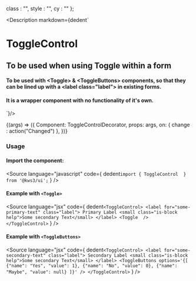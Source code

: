 
  class : "",
  style : "",
  cy : ""
};


<Version />

<Meta
  title="Forms/Controls/ToggleControl"
  component={ToggleControl}
  args={args}
/>

<Description markdown={dedent`
# ToggleControl
## To be used when using Toggle within a form
#### To be used with &lt;Toggle&gt; & &lt;ToggleButtons&gt; components, so that they can be lined up with a &lt;label class="label"&gt; in existing forms.
#### It is a wrapper component with no functionality of it's own.
`}/>




<Canvas>
  <Story
  name="ToggleControl"
  args={args}
  >
  {(args) => ({
    Component: ToggleControlDecorator,
    props: args,
    on: {
      change : action("Changed")
    },
  })}
  </Story>
</Canvas>

<ArgsTable story="ToggleControl" />

### Usage
#### Import the component:
<Source
  language="javascript"
  code={
    dedent`import { ToggleControl  } from '@kws3/ui';`
  }
/>

#### Example with `<Toggle>`
<Source
  language="jsx"
  code={
    dedent`
    <ToggleControl>
      <label for="some-primary-text" class="label">
        Primary Label
        <small class="is-block help">Some secondary Text</small>
      </label>
      <Toggle  />
    </ToggleControl>
    `
  }
/>


#### Example with `<ToggleButtons>`
<Source
  language="jsx"
  code={
    dedent`
    <ToggleControl>
      <label for="some-secondary-text" class="label">
        Secondary Label
        <small class="is-block help">Some secondary Text</small>
      </label>
      <ToggleButtons
        options='{[
          {"name": "Yes", "value": 1},
          {"name": "No", "value": 0},
          {"name": "Maybe", "value": null}
        ]}'
      />
    </ToggleControl>
    `
  }
/>
